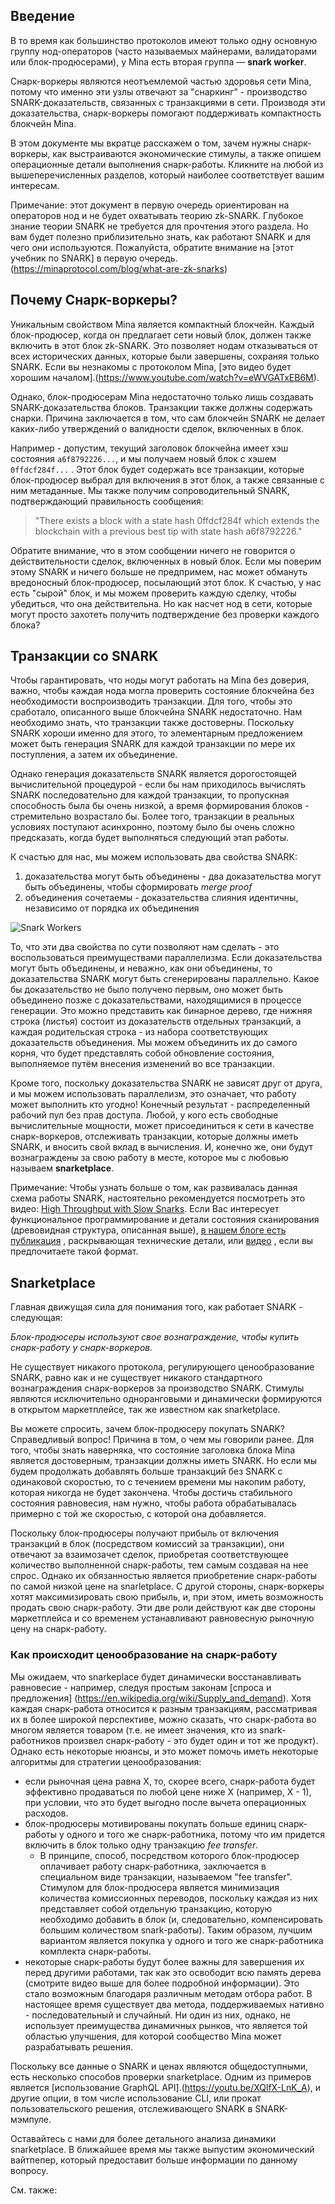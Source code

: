 
## Введение

В то время как большинство протоколов имеют только одну основную группу нод-операторов (часто называемых майнерами, валидаторами или блок-продюсерами), у Mina есть вторая группа — **snark worker**.

Снарк-воркеры являются неотъемлемой частью здоровья сети Mina, потому что именно эти узлы отвечают за "снаркинг" - производство SNARK-доказательств, связанных с транзакциями в сети. Производя эти доказательства, снарк-воркеры помогают поддерживать компактность блокчейн Mina.

В этом документе мы вкратце расскажем о том, зачем нужны снарк-воркеры, как выстраиваются экономические стимулы, а также опишем операционные детали выполнения снарк-работы. Кликните на любой из вышеперечисленных разделов, который наиболее соответствует вашим интересам.

Примечание: этот документ в первую очередь ориентирован на операторов нод и не будет охватывать теорию zk-SNARK. Глубокое знание теории SNARK не требуется для прочтения этого раздела. Но вам будет полезно приблизительно знать, как работают SNARK и для чего они используются. Пожалуйста, обратите внимание на [этот учебник по SNARK] в первую очередь.(https://minaprotocol.com/blog/what-are-zk-snarks)

## Почему Снарк-воркеры?

Уникальным свойством Mina является компактный блокчейн. Каждый блок-продюсер, когда он предлагает сети новый блок, должен также включить в этот блок zk-SNARK. Это позволяет нодам отказываться от всех исторических данных, которые были завершены, сохраняя только SNARK. Если вы незнакомы с протоколом Mina, [это видео будет хорошим началом].(https://www.youtube.com/watch?v=eWVGATxEB6M).

Однако, блок-продюсерам Mina недостаточно только лишь создавать SNARK-доказательства блоков. Транзакции также должны cодержать снарки. Причина заключается в том, что сам блокчейн SNARK не делает каких-либо утверждений о валидности сделок, включенных в блок.

Например - допустим, текущий заголовок блокчейна имеет хэш состояния `a6f8792226...`, и мы получаем новый блок с хэшем `0ffdcf284f...` . Этот блок будет содержать все транзакции, которые блок-продюсер выбрал для включения в этот блок, а также связанные с ним метаданные. Мы также получим сопроводительный SNARK, подтверждающий правильность сообщения:

> "There exists a block with a state hash 0ffdcf284f which extends the blockchain
> with a previous best tip with state hash a6f8792226."

Обратите внимание, что в этом сообщении ничего не говорится о действительности сделок, включенных в новый блок. Если мы поверим этому SNARK и ничего больше не предпримем, нас может обмануть вредоносный блок-продюсер, посылающий этот блок. К счастью, у нас есть "сырой" блок, и мы можем проверить каждую сделку, чтобы убедиться, что она действительна. Но как насчет нод в сети, которые могут просто захотеть получить подтверждение без проверки каждого блока?

## Транзакции со SNARK

Чтобы гарантировать, что ноды могут работать на Mina без доверия, важно, чтобы каждая нода могла проверить состояние блокчейна без необходимости воспроизводить транзакции. Для того, чтобы это сработало, описанного выше блокчейна SNARK недостаточно. Нам необходимо знать, что транзакции также достоверны. Поскольку SNARK хороши именно для этого, то элементарным предложением может быть генерация SNARK для каждой транзакции по мере их поступления, а затем их объединение.

Однако генерация доказательств SNARK является дорогостоящей вычислительной процедурой - если бы нам приходилось вычислять SNARK последовательно для каждой транзакции, то пропускная способность была бы очень низкой, а время формирования блоков - стремительно возрастало бы. Более того, транзакции в реальных условиях поступают асинхронно, поэтому было бы очень сложно предсказать, когда будет выполняться следующий этап работы.

К счастью для нас, мы можем использовать два свойства SNARK:

1. доказательства могут быть объединены - два доказательства могут быть объединены, чтобы сформировать _merge proof_
2. объединения сочетаемы - доказательства слияния идентичны, независимо от порядка их объединения

<picture>
  <source
    media="(min-width:48rem)"
    srcset="/static/img/docsImages/Documents_FAQFork_Tablet 1.jpg"
  />
  <source
    media="(min-width:90rem)"
    srcset="/static/img/docsImages/Documents_SNARKS_p3-01 1.jpg"
  />
  <img
    src="/static/img/docsImages/Documents_FAQFork_Mobile 1.jpg"
    alt="Snark Workers"
  ></img>
</picture>

То, что эти два свойства по сути позволяют нам сделать - это воспользоваться преимуществами параллелизма. Если доказательства могут быть объединены, и неважно, как они объединены, то доказательства SNARK могут быть сгенерированы параллельно. Какое бы доказательство не было получено первым, оно может быть объединено позже с доказательствами, находящимися в процессе генерации. Это можно представить как бинарное дерево, где нижняя строка (листья) состоит из доказательств отдельных транзакций, а каждая родительская строка - из набора соответствующих доказательств объединения. Мы можем объединить их до самого корня, что будет представлять собой обновление состояния, выполняемое путём внесения изменений во все транзакции.

Кроме того, поскольку доказательства SNARK не зависят друг от друга, и мы можем использовать параллелизм, это означает, что работу может выполнить кто угодно! Конечный результат - распределенный рабочий пул без прав доступа. Любой, у кого есть свободные вычислительные мощности, может присоединиться к сети в качестве снарк-воркеров, отслеживать транзакции, которые должны иметь SNARK, и вносить свой вклад в вычисления. И, конечно же, они будут вознаграждены за свою работу в месте, которое мы с любовью называем **snarketplace**.

Примечание: Чтобы узнать больше о том, как развивалась данная схема работы SNARK, настоятельно рекомендуется посмотреть это видео: [High Throughput with Slow Snarks](https://www.youtube.com/watch?v=NZmq1V-Te0E). Если Вас интересует функциональное программирование и детали состояния сканирования (древовидная структура, описанная выше), [в нашем блоге есть публикация](/blog/scanning-for-scans) , раскрывающая технические детали, или [видео](https://www.youtube.com/watch?v=ztH_Z5TCe9I) , если вы предпочитаете такой формат.

## Snarketplace

Главная движущая сила для понимания того, как работает SNARK - следующая:

_Блок-продюсеры используют свое вознаграждение, чтобы купить снарк-работу у снарк-воркеров._

Не существует никакого протокола, регулирующего ценообразование SNARK, равно как и не существует никакого стандартного вознаграждения снарк-воркеров за производство SNARK. Стимулы являются исключительно одноранговыми и динамически формируются в открытом маркетплейсе, так же известном как snarketplace.

Вы можете спросить, зачем блок-продюсеру покупать SNARK? Справедливый вопрос! Причина в том, о чем мы говорили ранее. Для того, чтобы знать наверняка, что состояние заголовка блока Mina является достоверным, транзакции должны иметь SNARK. Но если мы будем продолжать добавлять больше транзакций без SNARK с одинаковой скоростью, то с течением времени мы накопим работу, которая никогда не будет закончена. Чтобы достичь стабильного состояния равновесия, нам нужно, чтобы работа обрабатывалась примерно с той же скоростью, с которой она добавляется.

Поскольку блок-продюсеры получают прибыль от включения транзакций в блок (посредством комиссий за транзакции), они отвечают за взаимозачет сделок, приобретая соответствующее количество выполненной снарк-работы, тем самым создавая на нее спрос. Однако их обязанностью является приобретение снарк-работы по самой низкой цене на snarletplace. С другой стороны, снарк-воркеры хотят максимизировать свою прибыль, и, при этом, иметь возможность продать свою снарк-работу. Эти две роли действуют как две стороны маркетплейса и со временем устанавливают равновесную рыночную цену на снарк-работу.

### Как происходит ценообразование на снарк-работу

Мы ожидаем, что snarkeplace будет динамически восстанавливать равновесие - например, следуя простым законам [спроса и предложения] (https://en.wikipedia.org/wiki/Supply_and_demand). Хотя каждая снарк-работа относится к разным транзакциям, рассматривая их в более широкой перспективе, можно сказать, что снарк-работа во многом является товаром (т.е. не имеет значения, кто из snark-работников произвел снарк-работу - это будет один и тот же продукт). Однако есть некоторые нюансы, и это может помочь иметь некоторые алгоритмы для стратегии ценообразования:

- если рыночная цена равна Х, то, скорее всего, снарк-работа будет эффективно продаваться по любой цене ниже Х (например, Х - 1), при условии, что это будет выгодно после вычета операционных расходов.
- блок-продюсеры мотивированы покупать больше единиц снарк-работы у одного и того же снарк-работника, потому что им придется включить в блок только одну транзакцию _fee transfer_.
  - В принципе, способ, посредством которого блок-продюсер оплачивает работу снарк-работника, заключается в специальном виде транзакции, называемом "fee transfer". Стимулом для блок-продюсера является минимизация количества комиссионных переводов, поскольку каждая из них представляет собой отдельную транзакцию, которую необходимо добавить в блок (и, следовательно, компенсировать большим количеством snark-работы). Таким образом, лучшим вариантом является покупка у одного и того же снарк-работника комплекта снарк-работы.
- некоторые снарк-работы будут более важны для завершения их перед другими работами, так как это освободит всю память дерева (смотрите видео выше для более подробной информации). Это стало возможным благодаря различным методам отбора работ. В настоящее время существует два метода, поддерживаемых нативно - последовательный и случайный. Ни один из них, однако, не использует преимущества динамичных рынков, что является той областью улучшения, для которой сообщество Mina может разрабатывать решения.

Поскольку все данные о SNARK и ценах являются общедоступными, есть несколько способов проверки snarketplace. Одним из примеров является [использование GraphQL API].(https://youtu.be/XQlfX-LnK_A), и другие опции, в том числе использование CLI, или прокат пользовательского решения, отслеживающего SNARK в SNARK-мэмпуле.

Оставайтесь с нами для более детального анализа динамики snarketplace. В ближайшее время мы также выпустим экономический вайтпепер, который предоставит больше информации по данному вопросу.

См. также: <DocLink copy="FAQ о SNARK and снарк-работниках" url="/faq#snarks-and-snark-workers" />
